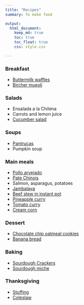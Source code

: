 ```yaml
---
title: "Recipes"
summary: To make food

output:
  html_document:
    keep_md: true
    toc: true
    toc_float: true
    css: style.css

---
```


### Breakfast
- [Buttermilk waffles](https://www.jeremylabrecque.org/recipes/buttermilk_waffles)
- [Bircher muesli](https://www.jeremylabrecque.org/recipes/bircher_muesli)

### Salads
- Ensalada a la Chilena
- Carrots and lemon juice
- [Cucumber salad](https://www.jeremylabrecque.org/recipes/cucumber_salad)


### Soups
- [Pantrucas](https://www.jeremylabrecque.org/recipes/pantrucas)
- Pumpkin soup


###  Main meals
- [Pollo arvejado](https://www.jeremylabrecque.org/recipes/pollo_arvejado)
- [Pate Chinois](https://www.ricardocuisine.com/en/recipes/5541-pate-chinois-shepherd-s-pie)
- Salmon, asparagus, potatoes
- [Jambalaya](https://www.jeremylabrecque.org/recipes/jambalaya)
- [Beef stew in instant pot](https://www.jeremylabrecque.org/recipes/beef_stew)
- [Pineapple curry](https://www.jeremylabrecque.org/recipes/pineapple_curry)
- [Tomato curry](https://www.jeremylabrecque.org/recipes/tomato_curry)
- [Cream corn](https://www.jeremylabrecque.org/recipes/cream_corn)


### Dessert     
- [Chocolate chip oatmeal cookies](https://www.jeremylabrecque.org/recipes/chocolate_chip_oatmeal_cookies)
- [Banana bread](https://www.jeremylabrecque.org/recipes/banana_bread)

### Baking
- [Sourdough Crackers](https://www.jeremylabrecque.org/recipes/sourdough_crackers)
- [Sourdough miche](https://docs.google.com/spreadsheets/d/1yb-5Zq36HE50GGXyTz32piH-a77dev0GmCV95H-Tmx4/edit#gid=1965387700)

### Thanksgiving
- [Stuffing](https://www.jeremylabrecque.org/recipes/stuffing)
- [Coleslaw](https://www.jeremylabrecque.org/recipes/coleslaw)